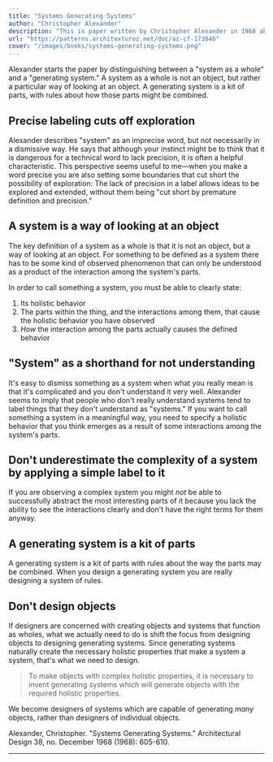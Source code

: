 ```yaml
---
title: "Systems Generating Systems"
author: "Christopher Alexander"
description: "This is paper written by Christopher Alexander in 1968 about the idea of generating systems, and how we define systems."
url: "https://patterns.architexturez.net/doc/az-cf-173046"
cover: "/images/books/systems-generating-systems.png"
---
```


Alexander starts the paper by distinguishing between a "system as a whole" and a "generating system." A system as a whole is not an object, but rather a particular way of looking at an object. A generating system is a kit of parts, with rules about how those parts might be combined.

## Precise labeling cuts off exploration

Alexander describes "system" as an imprecise word, but not necessarily in a dismissive way. He says that although your instinct might be to think that it is dangerous for a technical word to lack precision, it is often a helpful characteristic. This perspective seems useful to me—when you make a word precise you are also setting some boundaries that cut short the possibility of exploration: The lack of precision in a label allows ideas to be explored and extended, without them being "cut short by premature definition and precision."

## A system is a way of looking at an object

The key definition of a system as a whole is that it is not an object, but a way of looking at an object. For something to be defined as a system there has to be some kind of observed phenomenon that can only be understood as a product of the interaction among the system's parts.

In order to call something a system, you must be able to clearly state:

1. Its holistic behavior
2. The parts within the thing, and the interactions among them, that cause the holistic behavior you have observed
3. _How_ the interaction among the parts actually causes the defined behavior

## "System" as a shorthand for not understanding

It's easy to dismiss something as a system when what you really mean is that it's complicated and you don't understand it very well. Alexander seems to imply that people who don't really understand systems tend to label things that they don't understand as "systems." If you want to call something a system in a meaningful way, you need to specify a holistic behavior that you think emerges as a result of some interactions among the system's parts.

## Don't underestimate the complexity of a system by applying a simple label to it

If you are observing a complex system you might _not_ be able to successfully abstract the most interesting parts of it because you lack the ability to see the interactions clearly and don't have the right terms for them anyway.

## A generating system is a kit of parts

A generating system is a kit of parts with rules about the way the parts may be combined. When you design a generating system you are really designing a system of rules.

## Don't design objects

If designers are concerned with creating objects and systems that function as wholes, what we actually need to do is shift the focus from designing objects to designing generating systems. Since generating systems naturally create the necessary holistic properties that make a system a system, that's what we need to design.

> To make objects with complex holistic properties, it is necessary to invent generating systems which will generate objects with the required holistic properties.

We become designers of systems which are capable of generating _many_ objects, rather than designers of individual objects.

<HrSection />

<Reference>
  Alexander, Christopher. "Systems Generating Systems." Architectural Design 38,
  no. December 1968 (1968): 605-610.
</Reference>

---
